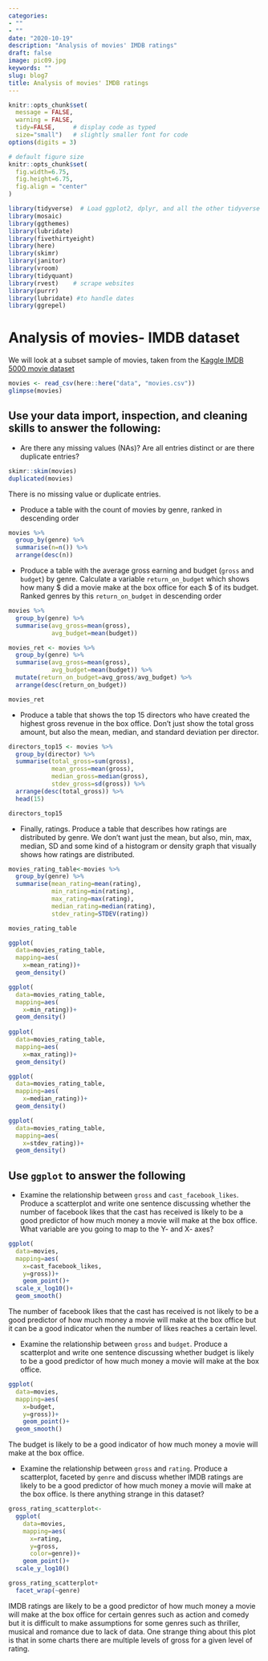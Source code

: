 ```yaml
---
categories:
- ""
- ""
date: "2020-10-19"
description: "Analysis of movies' IMDB ratings"
draft: false
image: pic09.jpg
keywords: ""
slug: blog7
title: Analysis of movies' IMDB ratings
---
```


```r
knitr::opts_chunk$set(
  message = FALSE, 
  warning = FALSE, 
  tidy=FALSE,     # display code as typed
  size="small")   # slightly smaller font for code
options(digits = 3)

# default figure size
knitr::opts_chunk$set(
  fig.width=6.75, 
  fig.height=6.75,
  fig.align = "center"
)
```


```r
library(tidyverse)  # Load ggplot2, dplyr, and all the other tidyverse packages
library(mosaic)
library(ggthemes)
library(lubridate)
library(fivethirtyeight)
library(here)
library(skimr)
library(janitor)
library(vroom)
library(tidyquant)
library(rvest)    # scrape websites
library(purrr)  
library(lubridate) #to handle dates
library(ggrepel)
```

# Analysis of movies- IMDB dataset

We will look at a subset sample of movies, taken from the [Kaggle IMDB 5000 movie dataset](https://www.kaggle.com/carolzhangdc/imdb-5000-movie-dataset)

  
```r

movies <- read_csv(here::here("data", "movies.csv"))
glimpse(movies)

```


## Use your data import, inspection, and cleaning skills to answer the following:

- Are there any missing values (NAs)? Are all entries distinct or are there duplicate entries?
```R

skimr::skim(movies)
duplicated(movies)

```

There is no missing value or duplicate entries.

- Produce a table with the count of movies by genre, ranked in descending order
```R
movies %>% 
  group_by(genre) %>% 
  summarise(n=n()) %>% 
  arrange(desc(n))

```
- Produce a table with the average gross earning and budget (`gross` and `budget`) by genre. Calculate a variable `return_on_budget` which shows how many $ did a movie make at the box office for each $ of its budget. Ranked genres by this `return_on_budget` in descending order
```R
movies %>% 
  group_by(genre) %>% 
  summarise(avg_gross=mean(gross),
            avg_budget=mean(budget))

```
```R
movies_ret <- movies %>% 
  group_by(genre) %>% 
  summarise(avg_gross=mean(gross),
            avg_budget=mean(budget)) %>% 
  mutate(return_on_budget=avg_gross/avg_budget) %>% 
  arrange(desc(return_on_budget))

movies_ret

```

- Produce a table that shows the top 15 directors who have created the highest gross revenue in the box office. Don't just show the total gross amount, but also the mean, median, and standard deviation per director.
```R
directors_top15 <- movies %>% 
  group_by(director) %>% 
  summarise(total_gross=sum(gross),
            mean_gross=mean(gross),
            median_gross=median(gross),
            stdev_gross=sd(gross)) %>% 
  arrange(desc(total_gross)) %>% 
  head(15)

directors_top15

```

- Finally, ratings. Produce a table that describes how ratings are distributed by genre. We don't want just the mean, but also, min, max, median, SD and some kind of a histogram or density graph that visually shows how ratings are distributed.
```R

movies_rating_table<-movies %>% 
  group_by(genre) %>% 
  summarise(mean_rating=mean(rating),
            min_rating=min(rating),
            max_rating=max(rating),
            median_rating=median(rating),
            stdev_rating=STDEV(rating)) 

movies_rating_table

ggplot(
  data=movies_rating_table,
  mapping=aes(
    x=mean_rating))+
  geom_density()

ggplot(
  data=movies_rating_table,
  mapping=aes(
    x=min_rating))+
  geom_density()
 
ggplot(
  data=movies_rating_table,
  mapping=aes(
    x=max_rating))+
  geom_density()

ggplot(
  data=movies_rating_table,
  mapping=aes(
    x=median_rating))+
  geom_density()

ggplot(
  data=movies_rating_table,
  mapping=aes(
    x=stdev_rating))+
  geom_density()
```

## Use `ggplot` to answer the following

  - Examine the relationship between `gross` and `cast_facebook_likes`. Produce a scatterplot and write one sentence discussing whether the number of facebook likes that the cast has received is likely to be a good predictor of how much money a movie will make at the box office. What variable are you going to map to the Y- and X- axes?
  
  
```r
ggplot(
  data=movies,
  mapping=aes(
    x=cast_facebook_likes,
    y=gross))+
    geom_point()+
  scale_x_log10()+
  geom_smooth()

```
The number of facebook likes that the cast has received is not likely to be a good predictor of how much money a movie will make at the box office but it can be a good indicator when the number of likes reaches a certain level. 


  - Examine the relationship between `gross` and `budget`. Produce a scatterplot and write one sentence discussing whether budget is likely to be a good predictor of how much money a movie will make at the box office.

```r
ggplot(
  data=movies,
  mapping=aes(
    x=budget,
    y=gross))+
    geom_point()+
  geom_smooth()
```
The budget is likely to be a good indicator of how much money a movie will make at the box office. 
  
  
  - Examine the relationship between `gross` and `rating`. Produce a scatterplot, faceted by `genre` and discuss whether IMDB ratings are likely to be a good predictor of how much money a movie will make at the box office. Is there anything strange in this dataset?

```r
gross_rating_scatterplot<-
  ggplot(
    data=movies,
    mapping=aes(
      x=rating,
      y=gross,
      color=genre))+
    geom_point()+
  scale_y_log10()

gross_rating_scatterplot+
  facet_wrap(~genre)
```
IMDB ratings are likely to be a good predictor of how much money a movie will make at the box office for certain genres such as action and comedy but it is difficult to make assumptions for some genres such as thriller, musical and romance due to lack of data.
One strange thing about this plot is that in some charts there are multiple levels of gross for a given level of rating. 
